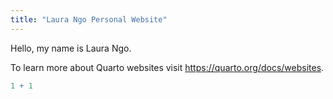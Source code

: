 ```yaml
---
title: "Laura Ngo Personal Website"
---
```


Hello, my name is Laura Ngo.

To learn more about Quarto websites visit <https://quarto.org/docs/websites>.

```r
1 + 1
```

